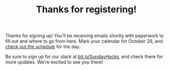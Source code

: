 
<Header sx={{bg: 'accent'}}>

# Thanks for registering!

</Header>

<Container>

Thanks for signing up! You'll be receiving emails shortly with paperwork to fill out and where to go from here.
Mark your calendar for October 26, and <a href="/schedule">check out the schedule</a> for the day.

Be sure to sign up for our slack at <a href="http://bit.ly/angelhacks">bit.ly/SundayHacks</a>, and check there for more updates. We're excited to see you there!

</Container>